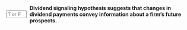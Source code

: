 ::: {.question-block}

<form onsubmit="event.preventDefault(); checkAnswerBox('module10_tf_q27','T')" style="display: flex; align-items: center; gap: 8px;">
  <input type="text" id="module10_tf_q27" name="module10_tf_q27" maxlength="1" placeholder="T or F" style="width: 55px;" data-correct-answer="T" /> 
  <label for="module10_tf_q27"><strong>Dividend signaling hypothesis suggests that changes in dividend payments convey information about a firm's future prospects.</strong></label>
</form>

<div id="feedback-module10_tf_q27" class="feedback" data-status="" style="display:none;">
TRUE.  Dividend changes can reveal management’s private information.
</div>

:::
